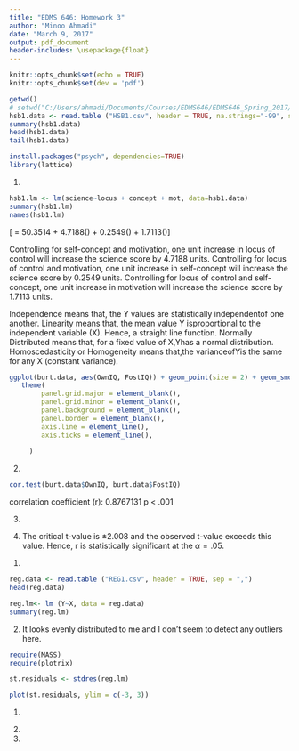 ```yaml
---
title: "EDMS 646: Homework 3"
author: "Minoo Ahmadi"
date: "March 9, 2017"
output: pdf_document
header-includes: \usepackage{float}
---
```




```r
knitr::opts_chunk$set(echo = TRUE)
knitr::opts_chunk$set(dev = 'pdf')
```

```r
getwd()
# setwd("C:/Users/ahmadi/Documents/Courses/EDMS646/EDMS646_Spring_2017/Hwk3")
hsb1.data <- read.table ("HSB1.csv", header = TRUE, na.strings="-99", sep = ",")
summary(hsb1.data)
head(hsb1.data)
tail(hsb1.data)
```

```r
install.packages("psych", dependencies=TRUE)
library(lattice)

```

\begin{center}
\Large \textbf{PART 1: Multiple Regression - Initial model: Use data set HSB1}
\end{center}

1. 
```r

hsb1.lm <- lm(science~locus + concept + mot, data=hsb1.data)
summary(hsb1.lm)
names(hsb1.lm)
```
\[\hat{Y} = 50.3514 + 4.7188(\text{locus}) + 0.2549(\text{concept}) + 1.7113(\text{mot})\]

Controlling for self-concept and motivation, one unit increase in locus of control will increase the science score by 4.7188 units.
Controlling for locus of control and motivation, one unit increase in self-concept will increase the science score by 0.2549 units.
Controlling for locus of control and self-concept, one unit increase in motivation will increase the science score by 1.7113 units.


Independence means that, the Y values are statistically independentof one another.
Linearity means that, the mean value Y isproportional to the independent variable (X). Hence, a straight line function.
Normally Distributed means that, for a fixed value of X,Yhas a normal distribution.
Homoscedasticity or Homogeneity means that,the varianceofYis the same for any X (constant variance). 

```r
ggplot(burt.data, aes(OwnIQ, FostIQ)) + geom_point(size = 2) + geom_smooth(method = "lm") +
   theme(
        panel.grid.major = element_blank(),
        panel.grid.minor = element_blank(),
        panel.background = element_blank(),
        panel.border = element_blank(),
        axis.line = element_line(),
        axis.ticks = element_line(),
        
     )

```


2.
```r
cor.test(burt.data$OwnIQ, burt.data$FostIQ)

```
correlation coefficient (r): 0.8767131
p < .001

3.
\begin{align*}
t &= r \sqrt{\frac{n-2}{1-r^2}}= 0.8767131 \sqrt{\frac{51}{0.2313741}}= 13.01623\\
\nu &= n-2 = 53-2 = 51\\
\rightarrow t(51) &= 13.01
\end{align*}

4. The critical t-value is $\pm 2.008$ and the observed t-value exceeds this value. Hence, r is statistically significant at the $\alpha = .05$.





\begin{center}
\Large \textbf{Part 2: Multiple Regression - Final model: Use data set HSB1}
\end{center}

1.
```r
reg.data <- read.table ("REG1.csv", header = TRUE, sep = ",")
head(reg.data)

```


```r
reg.lm<- lm (Y~X, data = reg.data)
summary(reg.lm)
```

2. It looks evenly distributed to me and I don't seem to detect any outliers here.

```r
require(MASS)
require(plotrix)

st.residuals <- stdres(reg.lm)
```

```r
plot(st.residuals, ylim = c(-3, 3))
```


\begin{center}
\Large \textbf{Part 3: ANOVA using Multiple Regression}
\end{center}

1.

\begin{table}[H]
\centering
\begin{tabular}{c|c|c|c|c|c}
Source & SS & df & MS & F & sig. \\\hline
Regression & 300 & 4 & 75 & 59.25 & <.001 \\
Residuals & 500 & 5 & 1.26\\
Total & 800 & 9
\end{tabular}
\caption{\label{tab:widgets}The ANOVA table.}
\end{table}


2.

3.


